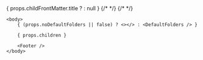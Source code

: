 
<html>
    <head>
        { props.childFrontMatter.title ? <title>{ props.childFrontMatter.title }</title> : null }
        {/* <link rel="stylesheet" href="https://cdnjs.cloudflare.com/ajax/libs/highlight.js/11.9.0/styles/github.min.css"></link> */}
        <link rel="stylesheet" href="/style.css"></link>
        {/* <script src="https://cdnjs.cloudflare.com/ajax/libs/highlight.js/11.9.0/highlight.min.js"></script>
        <script>hljs.highlightAll();</script> */}
    </head>

    <body>
        { (props.noDefaultFolders || false) ? <></> : <DefaultFolders /> }

        { props.children }

        <Footer />
    </body>
</html>